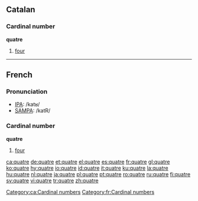 ==Catalan==

===Cardinal number===
'''quatre'''
# [[four]]

[[Category:ca:Cardinal numbers]]

----
==French==

===Pronunciation===
*[[w:IPA|IPA]]: /katʁ/
*[[w:SAMPA|SAMPA]]: /katR/

===Cardinal number===
'''quatre'''
#[[four]]

[[Category:fr:Cardinal numbers]]

[[ca:quatre]]
[[de:quatre]]
[[et:quatre]]
[[el:quatre]]
[[es:quatre]]
[[fr:quatre]]
[[gl:quatre]]
[[ko:quatre]]
[[hy:quatre]]
[[io:quatre]]
[[id:quatre]]
[[it:quatre]]
[[ku:quatre]]
[[la:quatre]]
[[hu:quatre]]
[[nl:quatre]]
[[ja:quatre]]
[[pl:quatre]]
[[pt:quatre]]
[[ro:quatre]]
[[ru:quatre]]
[[fi:quatre]]
[[sv:quatre]]
[[vi:quatre]]
[[tr:quatre]]
[[zh:quatre]]